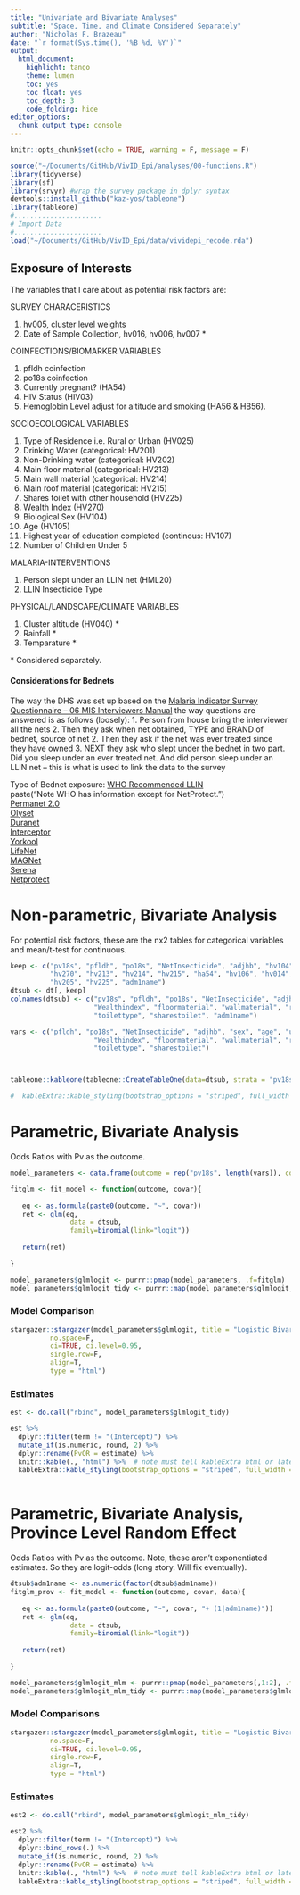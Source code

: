 ```yaml
--- 
title: "Univariate and Bivariate Analyses" 
subtitle: "Space, Time, and Climate Considered Separately"
author: "Nicholas F. Brazeau" 
date: "`r format(Sys.time(), '%B %d, %Y')`" 
output: 
  html_document: 
    highlight: tango 
    theme: lumen 
    toc: yes 
    toc_float: yes 
    toc_depth: 3 
    code_folding: hide
editor_options:  
  chunk_output_type: console
--- 
```


```r
knitr::opts_chunk$set(echo = TRUE, warning = F, message = F)

source("~/Documents/GitHub/VivID_Epi/analyses/00-functions.R") 
library(tidyverse)
library(sf)
library(srvyr) #wrap the survey package in dplyr syntax
devtools::install_github("kaz-yos/tableone")
library(tableone)
#......................
# Import Data
#......................
load("~/Documents/GitHub/VivID_Epi/data/vividepi_recode.rda")

```


## Exposure of Interests
The variables that I care about as potential risk factors are: 


SURVEY CHARACERISTICS

  1. hv005, cluster level weights
  2. Date of Sample Collection, hv016, hv006, hv007 *

COINFECTIONS/BIOMARKER VARIABLES 

  1. pfldh coinfection
  2. po18s coinfection 
  3. Currently pregnant? (HA54)
  4. HIV Status (HIV03)
  5. Hemoglobin Level adjust for altitude and smoking (HA56 & HB56). 


SOCIOECOLOGICAL VARIABLES

  1. Type of Residence i.e. Rural or Urban (HV025)
  2. Drinking Water (categorical: HV201)
  3. Non-Drinking water (categorical: HV202)
  4. Main floor material (categorical: HV213)
  5. Main wall material (categorical: HV214)
  6. Main roof material (categorical: HV215)
  7. Shares toilet with other household (HV225)
  8. Wealth Index (HV270)
  9. Biological Sex (HV104)
  10. Age (HV105)
  11. Highest year of education completed (continous: HV107) 
  12. Number of Children Under 5

MALARIA-INTERVENTIONS

  1. Person slept under an LLIN net (HML20)
  2. LLIN Insecticide Type 

PHYSICAL/LANDSCAPE/CLIMATE VARIABLES

  1. Cluster altitude (HV040) *
  2. Rainfall *
  3. Temparature *

\* Considered separately.  


#### Considerations for Bednets
The way the DHS was set up based on the [Malaria Indicator Survey Questionnaire -- 	06 MIS Interviewers Manual ](http://malariasurveys.org/toolkit.cfm) the way questions are answered is as follows (loosely):
  1. Person from house bring the interviewer all the nets 
  2. Then they ask when net obtained, TYPE and BRAND of bednet, source of net
  2. Then they ask if the net was ever treated since they have owned 
  3. NEXT they ask who slept under the bednet in two part. Did you sleep under an ever treated net. And did person sleep under an LLIN net -- this is what is used to link the data to the survey  
   
Type of Bednet exposure: 
[WHO Recommended LLIN](http://who.int/whopes/Long-lasting_insecticidal_nets_April_2016.pdf)  
paste("Note WHO has information except for NetProtect.")  
[Permanet 2.0](http://www.vestergaard.com/permanet-2-0)  
[Olyset](http://sumivector.com/mosquito-nets/olyset-net)  
[Duranet](http://duranetllin.com/)  
[Interceptor](http://duranetllin.com/)  
[Yorkool](http://www.treated-bednet.eu/yorkool_ln.html)  
[LifeNet](https://www.cropscience.bayer.us/news/press-releases/2012/lifenet-mosquito-nets-now-available)  
[MAGNet](http://www.mosquitomagnet.com/store/mosquito-magnet-accessories/nets)  
[Serena](http://hzsn.en.alibaba.com/product/1664650287-200124492/Serena_long_lasting_insecticide_treated_nets_LLINs_Mosquito_Net_coated_with_WHOPES_approved_Insecticide_Treated_Mosquito_Net.html)  
[Netprotect](http://www.insectcontrol.net/permanent_partnership/index.php)   
  

# Non-parametric, Bivariate Analysis
For potential risk factors, these are the nx2 tables for categorical variables and mean/t-test for continuous.
```r

keep <- c("pv18s", "pfldh", "po18s", "NetInsecticide", "adjhb", "hv104", "hv105", "hv025", 
          "hv270", "hv213", "hv214", "hv215", "ha54", "hv106", "hv014", 
          "hv205", "hv225", "adm1name")
dtsub <- dt[, keep]
colnames(dtsub) <- c("pv18s", "pfldh", "po18s", "NetInsecticide", "adjhb", "sex", "age", "urbanrural", 
                     "Wealthindex", "floormaterial", "wallmaterial", "roofmaterial", "pregnant", "education", "NumChildU5",
                     "toilettype", "sharestoilet", "adm1name")

vars <- c("pfldh", "po18s", "NetInsecticide", "adjhb", "sex", "age", "urbanrural", 
                     "Wealthindex", "floormaterial", "wallmaterial", "roofmaterial", "pregnant", "education", "NumChildU5",
                     "toilettype", "sharestoilet")



tableone::kableone(tableone::CreateTableOne(data=dtsub, strata = "pv18s", vars = vars))

#  kableExtra::kable_styling(bootstrap_options = "striped", full_width = F, position = "center")

```



# Parametric, Bivariate Analysis
Odds Ratios with Pv as the outcome.
```r
model_parameters <- data.frame(outcome = rep("pv18s", length(vars)), covar = vars, stringsAsFactors=FALSE)

fitglm <- fit_model <- function(outcome, covar){
  
   eq <- as.formula(paste0(outcome, "~", covar))
   ret <- glm(eq,
               data = dtsub,
               family=binomial(link="logit"))
  
   return(ret)
   
}

model_parameters$glmlogit <- purrr::pmap(model_parameters, .f=fitglm)
model_parameters$glmlogit_tidy <- purrr::map(model_parameters$glmlogit, .f=function(x) broom::tidy(x, exponentiate=TRUE, conf.int=TRUE))
```


### Model Comparison
```r

stargazer::stargazer(model_parameters$glmlogit, title = "Logistic Bivariate Risk Factor Models",
          no.space=F,
          ci=TRUE, ci.level=0.95, 
          single.row=F,
          align=T, 
          type = "html")

```

### Estimates

```r
est <- do.call("rbind", model_parameters$glmlogit_tidy)

est %>% 
  dplyr::filter(term != "(Intercept)") %>% 
  mutate_if(is.numeric, round, 2) %>% 
  dplyr::rename(PvOR = estimate) %>% 
  knitr::kable(., "html") %>%  # note must tell kableExtra html or latex
  kableExtra::kable_styling(bootstrap_options = "striped", full_width = F, position = "center")
  


```


# Parametric, Bivariate Analysis, Province Level Random Effect
Odds Ratios with Pv as the outcome. Note, these aren't exponentiated estimates. So they are logit-odds (long story. Will fix eventually).
```r
dtsub$adm1name <- as.numeric(factor(dtsub$adm1name))
fitglm_prov <- fit_model <- function(outcome, covar, data){
  
   eq <- as.formula(paste0(outcome, "~", covar, "+ (1|adm1name)"))
   ret <- glm(eq,
               data = dtsub,
               family=binomial(link="logit"))
  
   return(ret)
   
}

model_parameters$glmlogit_mlm <- purrr::pmap(model_parameters[,1:2], .f=fitglm_prov)
model_parameters$glmlogit_mlm_tidy <- purrr::map(model_parameters$glmlogit_mlm, .f=function(x) broom::tidy(x, exponentiate=TRUE, conf.int=TRUE))
```


### Model Comparisons
```r
stargazer::stargazer(model_parameters$glmlogit, title = "Logistic Bivariate Risk Factor Models Multilevel w/ random effects",
          no.space=F,
          ci=TRUE, ci.level=0.95, 
          single.row=F,
          align=T, 
          type = "html")

```


### Estimates
```r

est2 <- do.call("rbind", model_parameters$glmlogit_mlm_tidy)

est2 %>% 
  dplyr::filter(term != "(Intercept)") %>% 
  dplyr::bind_rows(.) %>% 
  mutate_if(is.numeric, round, 2) %>% 
  dplyr::rename(PvOR = estimate) %>% 
  knitr::kable(., "html") %>%  # note must tell kableExtra html or latex
  kableExtra::kable_styling(bootstrap_options = "striped", full_width = F, position = "center")







```










